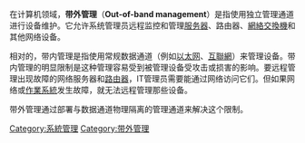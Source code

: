 {{NoteTA
|G1=IT
}}
{{Unreferenced|time=2016-12-30T05:06:15+00:00}}
在计算机领域，'''带外管理'''（'''Out-of-band management'''）是指使用独立管理通道进行设备维护。它允许系统管理员远程监控和管理[[服务器|服务器]]、路由器、[[網絡交換機|網絡交換機]]和其他网络设备。

相对的，带内管理是指使用常规数据通道（例如[[以太网|以太网]]、[[互聯網|互聯網]]）来管理设备。带内管理的明显限制是这种管理容易受到被管理设备受攻击或损害的影响。要远程管理出现故障的网络服务器和[[路由器|路由器]]，IT管理员需要能通过网络访问它们。但如果网络或[[作業系統|作業系統]]发生故障，就无法远程管理那些设备。

带外管理通过部署与数据通道物理隔离的管理通道来解决这个限制。

[[Category:系統管理|Category:系統管理]]
[[Category:带外管理|Category:带外管理]]